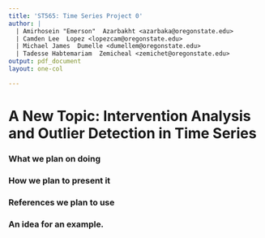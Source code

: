 ```yaml
---
title: 'ST565: Time Series Project 0'
author: | 
  | Amirhosein "Emerson"  Azarbakht <azarbaka@oregonstate.edu>
  | Camden Lee  Lopez <lopezcam@oregonstate.edu>
  | Michael James  Dumelle <dumellem@oregonstate.edu>
  | Tadesse Habtemariam  Zemicheal <zemichet@oregonstate.edu>
output: pdf_document
layout: one-col

---
```


# A New Topic: Intervention Analysis and Outlier Detection in Time Series


### What we plan on doing

### How we plan to present it 

### References we plan to use

### An idea for an example.